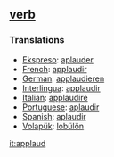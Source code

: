 == [[verb]] == 
=== Translations === 
*[[Ekspreso]]: [[aplauder]]
*[[French]]: [[applaudir]] 
*[[German]]: [[applaudieren]] 
*[[Interlingua]]: [[applaudir]] 
*[[Italian]]: [[applaudire]] 
*[[Portuguese]]: [[aplaudir]] 
*[[Spanish]]: [[aplaudir]]
*[[Volapük]]: [[lobülön]]

[[it:applaud]]